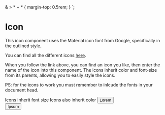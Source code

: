 
<Meta title="Global|Icon" component={Icon} />

  & > * + * {
    margin-top: 0.5rem;
  }
`;

# Icon

This icon component uses the Material icon font from Google, specifically in the outlined style.

You can find all the different icons [here](https://material.io/resources/icons/?style=outline).

When you follow the link above, you can find an icon you like, then enter the name of the icon into this component. The icons inherit color and font-size from its parents, allowing you to easily style the icons.

PS: for the icons to work you must remember to inlcude the fonts in your document head.

<Preview>
  <Story name="All">
    <ExampleIconContainer>
      <Paragraph style={{ fontSize: '24px' }}>
        Icons inherit
        <Icon name="whatshot" />
        font size
      </Paragraph>
      <Paragraph style={{ color: 'green' }}>
        <Icon name="lock" />
        Icons also inherit color
      </Paragraph>
      <Button>
        <Icon name="favorite" /> Lorem
      </Button>
      <br />
      <Button color="danger" variant="outline">
        <Icon name="warning" /> Ipsum
      </Button>
    </ExampleIconContainer>
  </Story>
</Preview>

<Props of={Icon} />
